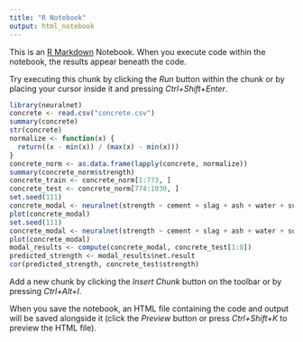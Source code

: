 ```yaml
---
title: "R Notebook"
output: html_notebook
---
```


This is an [R Markdown](http://rmarkdown.rstudio.com) Notebook. When you execute code within the notebook, the results appear beneath the code. 

Try executing this chunk by clicking the *Run* button within the chunk or by placing your cursor inside it and pressing *Ctrl+Shift+Enter*. 

```r
library(neuralnet)
concrete <- read.csv("concrete.csv")
summary(concrete)
str(concrete)
normalize <- function(x) {
  return((x - min(x)) / (max(x) - min(x)))
}
concrete_norm <- as.data.frame(lapply(concrete, normalize))
summary(concrete_norm$strength)
concrete_train <- concrete_norm[1:773, ]
concrete_test <- concrete_norm[774:1030, ]
set.seed(111)
concrete_modal <- neuralnet(strength ~ cement + slag + ash + water + superplastic + coarseagg + fineagg + age, data = concrete_train)
plot(concrete_modal)
set.seed(111)
concrete_modal <- neuralnet(strength ~ cement + slag + ash + water + superplastic + coarseagg + fineagg + age, data = concrete_train, hidden = 2)
plot(concrete_modal)
modal_results <- compute(concrete_modal, concrete_test[1:8])
predicted_strength <- modal_results$net.result
cor(predicted_strength, concrete_test$strength)
```

Add a new chunk by clicking the *Insert Chunk* button on the toolbar or by pressing *Ctrl+Alt+I*.

When you save the notebook, an HTML file containing the code and output will be saved alongside it (click the *Preview* button or press *Ctrl+Shift+K* to preview the HTML file).
